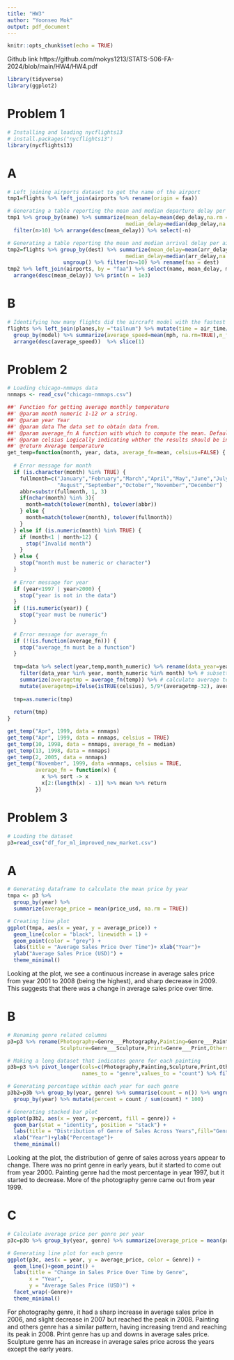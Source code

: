 ```yaml
---
title: "HW3"
author: "Yoonseo Mok"
output: pdf_document
---
```


```r
knitr::opts_chunk$set(echo = TRUE)
```

Github link
https://github.com/mokys1213/STATS-506-FA-2024/blob/main/HW4/HW4.pdf


```r
library(tidyverse)
library(ggplot2)
```

# Problem 1
```r
# Installing and loading nycflights13
# install.packages("nycflights13")
library(nycflights13)
```

# A
```r
# Left joining airports dataset to get the name of the airport
tmp1=flights %>% left_join(airports %>% rename(origin = faa))

# Generating a table reporting the mean and median departure delay per airport
tmp1 %>% group_by(name) %>% summarize(mean_delay=mean(dep_delay,na.rm = T), 
                                      median_delay=median(dep_delay,na.rm=T),n=n()) %>% 
  filter(n>10) %>% arrange(desc(mean_delay)) %>% select(-n)

# Generating a table reporting the mean and median arrival delay per airport
tmp2=flights %>% group_by(dest) %>% summarize(mean_delay=mean(arr_delay,na.rm = T),
                                      median_delay=median(arr_delay,na.rm=T),n=n()) %>% 
                  ungroup() %>% filter(n>=10) %>% rename(faa = dest)
tmp2 %>% left_join(airports, by = "faa") %>% select(name, mean_delay, median_delay) %>% 
  arrange(desc(mean_delay)) %>% print(n = 1e3)
```

# B
```r
# Identifying how many flights did the aircraft model with the fastest average speed take
flights %>% left_join(planes,by ="tailnum") %>% mutate(time = air_time/60, mph = distance/time) %>%
  group_by(model) %>% summarize(average_speed=mean(mph, na.rm=TRUE),n_flights = n()) %>% 
  arrange(desc(average_speed))  %>% slice(1)
```

# Problem 2
```r
# Loading chicago-nmmaps data
nnmaps <- read_csv("chicago-nmmaps.csv")
```

```r
##' Function for getting average monthly temperature
##' @param month numeric 1-12 or a string.
##' @param year Year
##' @param data The data set to obtain data from.
##' @param average_fn A function with which to compute the mean. Default is mean.
##' @param celsius Logically indicating whther the results should be in celsius. Default FALSE.
##' @return Average temperature
get_temp=function(month, year, data, average_fn=mean, celsius=FALSE) {
  
  # Error message for month
  if (is.character(month) %in% TRUE) {
    fullmonth=c("January","February","March","April","May","June","July",
                "August","September","October","November","December")
    abbr=substr(fullmonth, 1, 3)
    if(nchar(month) %in% 3){
      month=match(tolower(month), tolower(abbr))
    } else {
      month=match(tolower(month), tolower(fullmonth))
    }
  } else if (is.numeric(month) %in% TRUE) {
    if (month<1 | month>12) {
      stop("Invalid month")
    }
  } else {
    stop("month must be numeric or character")
  }
  
  # Error message for year
  if (year<1997 | year>2000) {
    stop("year is not in the data")
  }
  if (!is.numeric(year)) {
    stop("year must be numeric")
  }
  
  # Error message for average_fn
  if (!(is.function(average_fn))) {
    stop("average_fn must be a function")
  }
  
  tmp=data %>% select(year,temp,month_numeric) %>% rename(data_year=year) %>% 
    filter(data_year %in% year, month_numeric %in% month) %>% # subsetting matching data
    summarize(averagetmp = average_fn(temp)) %>% # calculate average temperature based on function
    mutate(averagetmp=ifelse(isTRUE(celsius), 5/9*(averagetmp-32), averagetmp))
  
  tmp=as.numeric(tmp)
  
  return(tmp)
}
```

```r
get_temp("Apr", 1999, data = nnmaps)
get_temp("Apr", 1999, data = nnmaps, celsius = TRUE)
get_temp(10, 1998, data = nnmaps, average_fn = median)
get_temp(13, 1998, data = nnmaps)
get_temp(2, 2005, data = nnmaps)
get_temp("November", 1999, data =nnmaps, celsius = TRUE,
         average_fn = function(x) {
           x %>% sort -> x
           x[2:(length(x) - 1)] %>% mean %>% return
         })
```

# Problem 3
```r
# Loading the dataset
p3=read_csv("df_for_ml_improved_new_market.csv")
```

# A
```r
# Generating dataframe to calculate the mean price by year
tmpa <- p3 %>%
  group_by(year) %>%
  summarize(average_price = mean(price_usd, na.rm = TRUE))

# Creating line plot 
ggplot(tmpa, aes(x = year, y = average_price)) +
  geom_line(color = "black", linewidth = 1) +
  geom_point(color = "grey") +
  labs(title = "Average Sales Price Over Time")+ xlab("Year")+
  ylab("Average Sales Price (USD)") +
  theme_minimal()
```
Looking at the plot, we see a continuous increase in average sales price from year 2001 to 2008 (being the highest), and sharp decrease in 2009. This suggests that there was a change in average sales price over time. 

# B
```r
# Renaming genre related columns
p3=p3 %>% rename(Photography=Genre___Photography,Painting=Genre___Painting,
                 Sculpture=Genre___Sculpture,Print=Genre___Print,Others=Genre___Others)

# Making a long dataset that indicates genre for each painting
p3b=p3 %>% pivot_longer(cols=c(Photography,Painting,Sculpture,Print,Others),
                        names_to = "genre",values_to = "count") %>% filter(count %in% 1) 

# Generating percentage within each year for each genre
p3b2=p3b %>% group_by(year, genre) %>% summarise(count = n()) %>% ungroup() %>%
  group_by(year) %>% mutate(percent = count / sum(count) * 100)

# Generating stacked bar plot
ggplot(p3b2, aes(x = year, y=percent, fill = genre)) +
  geom_bar(stat = "identity", position = "stack") +
  labs(title = "Distribution of Genre of Sales Across Years",fill="Genre")+
  xlab("Year")+ylab("Percentage")+
  theme_minimal()
```
Looking at the plot, the distribution of genre of sales across years appear to change. There was no print genre in early years, but it started to come out from year 2000. Painting genre had the most percentage in year 1997, but it started to decrease. More of the photography genre came out from year 1999.

# C
```r
# Calculate average price per genre per year
p3c=p3b %>% group_by(year, genre) %>% summarize(average_price = mean(price_usd, na.rm = TRUE)) %>% rename(Genre=genre)

# Generating line plot for each genre
ggplot(p3c, aes(x = year, y = average_price, color = Genre)) +
  geom_line()+geom_point() +
  labs(title = "Change in Sales Price Over Time by Genre",
       x = "Year",
       y = "Average Sales Price (USD)") +
  facet_wrap(~Genre)+
  theme_minimal()
```
For photography genre, it had a sharp increase in average sales price in 2006, and slight decrease in 2007 but reached the peak in 2008. Painting and others genre has a similar pattern, having increasing trend and reaching its peak in 2008. Print genre has up and downs in average sales price. Sculpture genre has an increase in average sales price across the years except the early years. 

